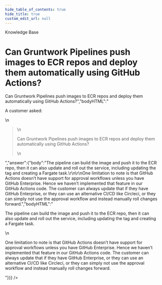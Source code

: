 ```yaml
---
hide_table_of_contents: true
hide_title: true
custom_edit_url: null
---
```



<head>
  <link rel="canonical" href="https://github.com/gruntwork-io/knowledge-base/discussions/68" />
</head>

<CenterLayout>
<span className="searchCategory">Knowledge Base</span>
<h1>Can Gruntwork Pipelines push images to ECR repos and deploy them automatically using GitHub Actions?</h1>
<GitHub discussion={{"id":"D_kwDOF8slf84AOFRz","number":68,"author":{"login":"marijakstrazdas"},"title":"Can Gruntwork Pipelines push images to ECR repos and deploy them automatically using GitHub Actions?","body":"A customer asked:\r\n\r\n> Can Gruntwork Pipelines push images to ECR repos and deploy them automatically using GitHub Actions?","bodyHTML":"<p dir=\"auto\">A customer asked:</p>\n<blockquote>\n<p dir=\"auto\">Can Gruntwork Pipelines push images to ECR repos and deploy them automatically using GitHub Actions?</p>\n</blockquote>","answer":{"body":"The pipeline can build the image and push it to the ECR repo, then it can also update and roll out the service, including updating the tag and creating a Fargate task.\r\n\r\nOne limitation to note is that GitHub Actions doesn’t have support for approval workflows unless you have GitHub Enterprise. Hence we haven’t implemented that feature in our GitHub Actions code. The customer can always update that if they have GitHub Enterprise, or they can use an alternative CI/CD like Circleci, or they can simply not use the approval workflow and instead manually roll changes forward.","bodyHTML":"<p dir=\"auto\">The pipeline can build the image and push it to the ECR repo, then it can also update and roll out the service, including updating the tag and creating a Fargate task.</p>\n<p dir=\"auto\">One limitation to note is that GitHub Actions doesn’t have support for approval workflows unless you have GitHub Enterprise. Hence we haven’t implemented that feature in our GitHub Actions code. The customer can always update that if they have GitHub Enterprise, or they can use an alternative CI/CD like Circleci, or they can simply not use the approval workflow and instead manually roll changes forward.</p>"}}} />

</CenterLayout>
  

<!-- ##DOCS-SOURCER-START
{
  "sourcePlugin": "github-discussions",
  "hash": "c9b86fbcabb48f2d15915f026367daaf"
}
##DOCS-SOURCER-END -->
